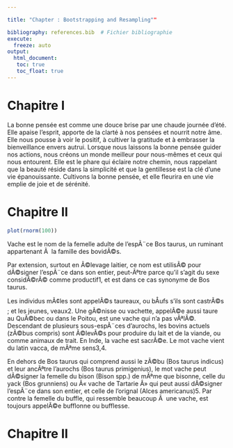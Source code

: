 ```yaml
---

title: "Chapter : Bootstrapping and Resampling""

bibliography: references.bib  # Fichier bibliographie
execute: 
  freeze: auto
output: 
  html_document:
   toc: true
   toc_float: true
---
```


# Chapitre I
La bonne pensée est comme une douce brise par une chaude journée d'été. Elle apaise l'esprit, apporte de la clarté à nos pensées et nourrit notre âme. 
Elle nous pousse à voir le positif, à cultiver la gratitude et à embrasser la bienveillance envers autrui. Lorsque nous laissons la bonne pensée guider nos actions, nous créons un monde meilleur pour nous-mêmes et ceux qui nous entourent. 
Elle est le phare qui éclaire notre chemin, nous rappelant que la beauté réside dans la simplicité et que la gentillesse est la clé d'une vie épanouissante. 
Cultivons la bonne pensée, et elle fleurira en une vie emplie de joie et de sérénité.

# Chapitre II
```r
plot(rnorm(100))
```
Vache est le nom de la femelle adulte de l'espÃ¨ce Bos taurus, un ruminant appartenant Ã  la famille des bovidÃ©s.

Par extension, surtout en Ã©levage laitier, ce nom est utilisÃ© pour dÃ©signer l'espÃ¨ce dans son entier, peut-Ãªtre parce qu'il s'agit du sexe considÃ©rÃ© comme productif1, et est dans ce cas synonyme de Bos taurus.

Les individus mÃ¢les sont appelÃ©s taureaux, ou bÅufs s'ils sont castrÃ©s ; et les jeunes, veaux2. Une gÃ©nisse ou vachette, appelÃ©e aussi taure au QuÃ©bec ou dans le Poitou, est une vache qui n'a pas vÃªlÃ©. Descendant de plusieurs sous-espÃ¨ces d'aurochs, les bovins actuels (zÃ©bus compris) sont Ã©levÃ©s pour produire du lait et de la viande, ou comme animaux de trait. En Inde, la vache est sacrÃ©e. Le mot vache vient du latin vacca, de mÃªme sens3,4.

En dehors de Bos taurus qui comprend aussi le zÃ©bu (Bos taurus indicus) et leur ancÃªtre l'aurochs (Bos taurus primigenius), le mot vache peut dÃ©signer la femelle du bison (Bison spp.) de mÃªme que bisonne, celle du yack (Bos grunniens) ou Â« vache de Tartarie Â» qui peut aussi dÃ©signer l'espÃ¨ce dans son entier, et celle de l'orignal (Alces americanus)5. Par contre la femelle du buffle, qui ressemble beaucoup Ã  une vache, est toujours appelÃ©e bufflonne ou bufflesse.



# Chapitre II
